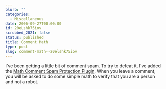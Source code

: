 ```yaml
---
blurb: ""
categories:
  - Miscellaneous
date: 2006-09-27T00:00:00
id: 20eLshk75iov
scrubbed_2021: false
status: published
title: Comment Math
type: post
slug: comment-math--20elshk75iov
---
```


I've been getting a little bit of comment spam. To try to defeat
it, I've added the
[Math Comment Spam Protection Plugin](http://sw-guide.de/wordpress/math-comment-spam-protection-plugin/).
When you leave a comment, you will be asked to do some simple math
to verify that you are a person and not a robot.